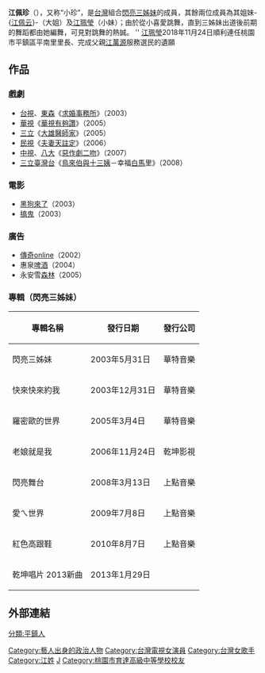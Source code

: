 {{BLP unsourced|time=2022-04-01T00:13:54+00:00}}
{{藝人
| 姓名 = 小珍
| 類型 = 女藝人
| 本名 = 江佩珍
| 英文名 = 
| 綽號 = 
| 國籍 = {{ROC}}
| 出生日期 = {{Birth_date_and_age|1980|12|1}}
| 出生地點 = {{ROC}}[[桃園市|桃園市]][[平鎮區|平鎮區]]
| 逝世日期 =  
| 逝世地點 = 
| 職業 = [[歌手|歌手]]、[[演員|演員]]
| 語言 = [[中華民國國語|中華民國國語]]、[[客語|客語]]、[[台語|台語]]
| 教育程度 = 
| 宗教信仰 = 
| 父母 =父：江萬源（2018年7月21日逝世）
| 配偶 = 甯宜文
| 音樂類型 = 
| 出道作 = 
| 出道日期 = 
| 代表作 = 
| 活躍年代 = 
| 唱片公司 = 乾坤影視
| 經紀公司 = 
| 網站 = 
| 相關團體 = 閃亮三姊妹
| 獎項 = 
| IMDb = 
}}

'''江佩珍'''（{{bd|1980年|12月1日|catIdx=}}），又称“小珍”，是[[台灣|台灣]]組合[[閃亮三姊妹|閃亮三姊妹]]的成員，其餘兩位成員為其姐妹-{[[江佩云|江佩云]]}-（大姐）及[[江珮瑩_(閃亮三姊妹)|江珮瑩]]（小妹）；由於從小喜愛跳舞，直到三姊妹出道後前期的舞蹈都由她編舞，可見對跳舞的熱誠。
''
[[江珮瑩|江珮瑩]]2018年11月24日順利連任桃園市平鎮區平南里里長、完成父親[[江萬源|江萬源]]服務選民的遺願

==作品==
===戲劇===
*[[台視|台視]]、[[東森|東森]]《[[求婚事務所|求婚事務所]]》（2003）
*[[華視|華視]]《[[華視有夠讚|華視有夠讚]]》（2005）
*[[三立|三立]]《[[大雄醫師家|大雄醫師家]]》（2005）
*[[民視|民視]]《[[夫妻天註定|夫妻天註定]]》（2006）
*[[中視|中視]]、[[八大電視|八大]]《[[惡作劇二吻|惡作劇二吻]]》（2007）
*[[三立臺灣台|三立臺灣台]]《[[鳥來伯與十三姨|鳥來伯與十三姨]]－幸福[[白馬|白馬]]里》（2008）

===電影===
*[[黑狗來了|黑狗來了]]（2003）
*[[搞鬼|搞鬼]]（2003）

===廣告===
*[[傳奇_(遊戲)|傳奇online]]（2002）
*惠泉[[啤酒|啤酒]]（2004）
*永安雪[[森林|森林]]（2005）

===專輯（閃亮三姊妹）===
{| class="wikitable"
!專輯名稱
!發行日期
!發行公司
|-
|閃亮三姊妹
|2003年5月31日
|華特音樂
|-
|快來快來約我
|2003年12月31日
|華特音樂
|-
|羅密歐的世界
|2005年3月4日
|華特音樂
|-
|老娘就是我
|2006年11月24日
|乾坤影視
|-
|閃亮舞台
|2008年3月13日
|上點音樂
|-
|愛ㄟ世界
|2009年7月8日
|上點音樂
|-
|紅色高跟鞋
|2010年8月7日
|上點音樂
|-
|乾坤唱片 2013新曲
|2013年1月29日
|
|}

== 外部連結 ==
{{Portal bar|臺灣|桃園|音樂|戲劇|政治|人物}}
[[Category:藝人出身的政治人物|Category:藝人出身的政治人物]]
[[Category:台灣電視女演員|Category:台灣電視女演員]]
[[Category:台灣女歌手|Category:台灣女歌手]]
[[Category:江姓|Category:江姓]]
[[Category:客家裔臺灣人|J]]
[[Category:桃園市育達高級中等學校校友|Category:桃園市育達高級中等學校校友]]
[[分類:平鎮人|分類:平鎮人]]
